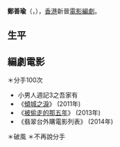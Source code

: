 {{copyedit|time=2016-02-18T04:44:12+00:00}}
{{藝人
| 姓名 = 鄭善瑜
| 類型 = 編劇
| 圖片 =
| 圖片尺寸 = 370*527
| 圖片簡介 = 
| 其他藝名 = 
| 羅馬拼音 = 
| 英文名 = Skipper Cheng
| 綽號 = 神鵰
| 國籍 = {{HK}}
| 籍貫 = 
| 出生日期 = 5月1日
| 出生地點 = {{HKG-1959}}
| 逝世日期 =  
| 逝世地點 = 
| 職業 = [[編劇|編劇]]
| 語言 = [[粵語|粵語]]、[[英語|英語]]、[[普通話|普通話]]
| 教育程度 =
| 宗教信仰 = 
| 配偶 = 
| 兒女 = 
| 父母 = 
| 出身地 = [[香港|香港]]
| 出道作 = 
| 出道日期 = {{start date and age|2009}}
| 代表作 = 
| 活躍年代 = 1988年代至今
| 經紀公司 =
| 網站 = 
| 獎項 = 
| IMDb = 5079673
| 電影 = 
| 電視劇 = 
| 舞臺劇 = 
| 書籍 = 
}}

'''鄭善瑜'''（{{lang-en|Skipper Cheng}}，{{bd||5月1日|}}），[[香港|香港]]新晉[[電影|電影]][[編劇|編劇]]。

== 生平 == 



== 編劇電影 ==
＊分手100次
*小男人週記3之吾家有
* 《[[傾城之淚|傾城之淚]]》 (2011年)
* 《[[被偷走的那五年|被偷走的那五年]]》 (2013年)
* 《翡翠台外購電影列表》 (2014年)
＊破風
＊不再說分手